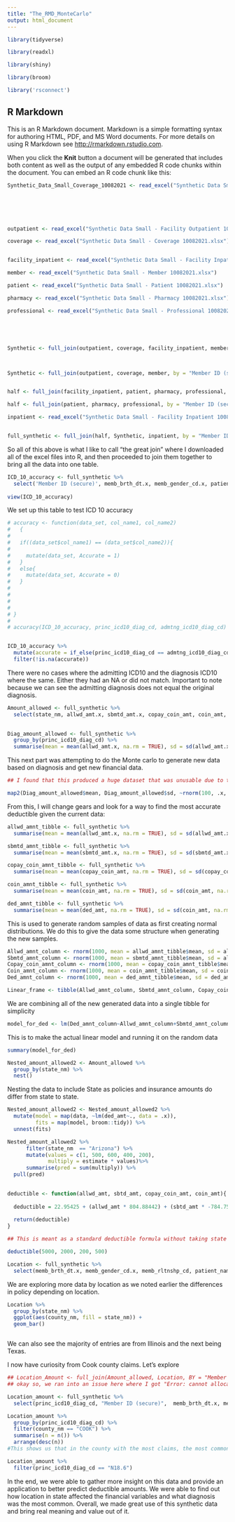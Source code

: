```yaml
---
title: "The_RMD_MonteCarlo"
output: html_document
---
```


```r
library(tidyverse)

library(readxl)

library(shiny)

library(broom)

library('rsconnect')
```

## R Markdown

This is an R Markdown document. Markdown is a simple formatting syntax for authoring HTML, PDF, and MS Word documents. For more details on using R Markdown see <http://rmarkdown.rstudio.com>.

When you click the **Knit** button a document will be generated that includes both content as well as the output of any embedded R code chunks within the document. You can embed an R code chunk like this:

```r
Synthetic_Data_Small_Coverage_10082021 <- read_excel("Synthetic Data Small - Coverage 10082021.xlsx")






outpatient <- read_excel("Synthetic Data Small - Facility Outpatient 10082021.xlsx")

coverage <- read_excel("Synthetic Data Small - Coverage 10082021.xlsx")


facility_inpatient <- read_excel("Synthetic Data Small - Facility Inpatient 10082021.xlsx")

member <- read_excel("Synthetic Data Small - Member 10082021.xlsx")

patient <- read_excel("Synthetic Data Small - Patient 10082021.xlsx")

pharmacy <- read_excel("Synthetic Data Small - Pharmacy 10082021.xlsx")

professional <- read_excel("Synthetic Data Small - Professional 10082021.xlsx")





Synthetic <- full_join(outpatient, coverage, facility_inpatient, member, by = "Member ID (secure)", suffix = c(".x", ".y"))



Synthetic <- full_join(outpatient, coverage, member, by = "Member ID (secure)")


half <- full_join(facility_inpatient, patient, pharmacy, professional, by = "Member ID (secure)", suffix = c(".x", ".y"))

half <- full_join(patient, pharmacy, professional, by = "Member ID (secure)")

inpatient <- read_excel("Synthetic Data Small - Facility Inpatient 10082021.xlsx")


full_synthetic <- full_join(half, Synthetic, inpatient, by = "Member ID (secure)", suffix = c(".x", ".y"))


```

So all of this above is what I like to call "the great join" where I downloaded all of the excel files into R, and then proceeded to join them together to bring all the data into one table.




```r

ICD_10_accuracy <- full_synthetic %>%
  select('Member ID (secure)', memb_brth_dt.x, memb_gender_cd.x, patient_name, state_nm, allwd_amt.x, princ_icd10_diag_cd, admtng_icd10_diag_cd)
  
view(ICD_10_accuracy)

```

We set up this table to test ICD 10 accuracy 
```r

# accuracy <- function(data_set, col_name1, col_name2)
#   {
#   
#   if((data_set$col_name1) == (data_set$col_name2)){
#     
#     mutate(data_set, Accurate = 1)
#   }
#   else{
#     mutate(data_set, Accurate = 0)
#   }
#   
#     
#   
#   
# }
# 
# accuracy(ICD_10_accuracy, princ_icd10_diag_cd, admtng_icd10_diag_cd)


ICD_10_accuracy %>%
  mutate(accurate = if_else(princ_icd10_diag_cd == admtng_icd10_diag_cd, 1, 0)) %>%
  filter(!is.na(accurate))


```

There were no cases where the admitting ICD10 and the diagnosis ICD10 where the same.  Either they had an NA or did not match.  Important to note because we can see the admitting diagnosis does not equal the original diagnosis.



```r

Amount_allowed <- full_synthetic %>%
  select(state_nm, allwd_amt.x, sbmtd_amt.x, copay_coin_amt, coin_amt, ded_amt)
  

Diag_amount_allowed <- full_synthetic %>%
  group_by(princ_icd10_diag_cd) %>%
  summarise(mean = mean(allwd_amt.x, na.rm = TRUE), sd = sd(allwd_amt.x, na.rm = TRUE), n = n())

```


This next part was attempting to do the Monte carlo to generate new data based on diagnosis and get new financial data.

```r


## I found that this produced a huge dataset that was unusable due to too many NA's.  Many entries in the diagnosis had nothing but NA's, we couldn't get an accurate picture of it with so many entries with NA's.  That, and some entries had only one value to return.

map2(Diag_amount_allowed$mean, Diag_amount_allowed$sd, ~rnorm(100, .x, .y))
```

From this, I will change gears and look for a way to find the most accurate deductible given the current data:

```r
allwd_amnt_tibble <- full_synthetic %>%
  summarise(mean = mean(allwd_amt.x, na.rm = TRUE), sd = sd(allwd_amt.x, na.rm = TRUE))

sbmtd_amnt_tibble <- full_synthetic %>%
  summarise(mean = mean(sbmtd_amt.x, na.rm = TRUE), sd = sd(sbmtd_amt.x, na.rm = TRUE))

copay_coin_amnt_tibble <- full_synthetic %>%
  summarise(mean = mean(copay_coin_amt, na.rm = TRUE), sd = sd(copay_coin_amt, na.rm = TRUE))

coin_amnt_tibble <- full_synthetic %>%
  summarise(mean = mean(coin_amt, na.rm = TRUE), sd = sd(coin_amt, na.rm = TRUE))

ded_amnt_tibble <- full_synthetic %>%
  summarise(mean = mean(ded_amt, na.rm = TRUE), sd = sd(coin_amt, na.rm = TRUE))


```

This is used to generate random samples of data as first creating normal distributions.  We do this to give the data some structure when generating the new samples.

```r

Allwd_amnt_column <- rnorm(1000, mean = allwd_amnt_tibble$mean, sd = allwd_amnt_tibble$sd)
Sbmtd_amnt_column <- rnorm(1000, mean = sbmtd_amnt_tibble$mean, sd = allwd_amnt_tibble$sd)
Copay_coin_amnt_column <- rnorm(1000, mean = copay_coin_amnt_tibble$mean, sd = copay_coin_amnt_tibble$sd)
Coin_amnt_column <- rnorm(1000, mean = coin_amnt_tibble$mean, sd = coin_amnt_tibble$sd)
Ded_amnt_column <- rnorm(1000, mean = ded_amnt_tibble$mean, sd = ded_amnt_tibble$sd)

Linear_frame <- tibble(Allwd_amnt_column, Sbmtd_amnt_column, Copay_coin_amnt_column, Coin_amnt_column, Ded_amnt_column)

```

We are combining all of the new generated data into a single tibble for simplicity 

```r

model_for_ded <- lm(Ded_amnt_column~Allwd_amnt_column+Sbmtd_amnt_column+Copay_coin_amnt_column+Coin_amnt_column, Linear_frame)

```

This is to make the actual linear model and running it on the random data

```r

summary(model_for_ded)

```

```r


Nested_amount_allowed2 <- Amount_allowed %>%
  group_by(state_nm) %>%
  nest()

```
Nesting the data to include State as policies and insurance amounts do differ from state to state.
```r

Nested_amount_allowed2 <- Nested_amount_allowed2 %>%
  mutate(model = map(data, ~lm(ded_amt~., data = .x)),
         fits = map(model, broom::tidy)) %>%
  unnest(fits)

```






```r
Nested_amount_allowed2 %>%
      filter(state_nm  == "Arizona") %>%
      mutate(values = c(1, 500, 600, 400, 200), 
             multiply = estimate * values)%>%
      summarise(pred = sum(multiply)) %>%
  pull(pred)
  
```



```r

deductible <- function(allwd_amt, sbtd_amt, copay_coin_amt, coin_amt){
  
  deductible = 22.95425 + (allwd_amt * 804.88442) + (sbtd_amt * -784.75091) + (copay_coin_amt * -0.02612) + (coin_amt * 0.72997)
  
  return(deductible)
}

## This is meant as a standard deductible formula without taking state into consideration

```

```r



deductible(5000, 2000, 200, 500)


```

```r

Location <- full_synthetic %>%
  select(memb_brth_dt.x, memb_gender_cd.x, memb_rltnshp_cd, patient_name, state_nm, county_nm, country, address, mbrs_crnt_prim_zip_cd, "Member ID (secure)")

```

We are exploring more data by location as we noted earlier the differences in policy depending on location.

```r

Location %>%
  group_by(state_nm) %>%
  ggplot(aes(county_nm, fill = state_nm)) +
  geom_bar()



```
We can also see the majority of entries are from Illinois and the next being Texas.


I now have curiosity from Cook county claims.  Let's explore

```r

## Location_Amount <- full_join(Amount_allowed, Location, BY = "Member ID (secure)")
## okay so, we ran into an issue here where I got "Error: cannot allocate vector of size 6.3 Gb" So we are gonna do a different approach...

```

```r
Location_amount <- full_synthetic %>%
  select(princ_icd10_diag_cd, "Member ID (secure)",  memb_brth_dt.x, memb_gender_cd.x, patient_name, state_nm, allwd_amt.x, sbmtd_amt.x, copay_coin_amt, coin_amt, ded_amt, state_nm, county_nm, country, address, mbrs_crnt_prim_zip_cd)
```

```r

Location_amount %>%
  group_by(princ_icd10_diag_cd) %>%
  filter(county_nm == "COOK") %>%
  summarise(n = n()) %>%
  arrange(desc(n))
#This shows us that in the county with the most claims, the most common diagnosis was N18.6.  This code is for end-stage renal disease.

```
```r

Location_amount %>%
  filter(princ_icd10_diag_cd == "N18.6")


```


In the end, we were able to gather more insight on this data and provide an application to better predict deductible amounts.  We were able to find out how location in state affected the financial variables and what diagnosis was the most common.  Overall, we made great use of this synthetic data and bring real meaning and value out of it.


